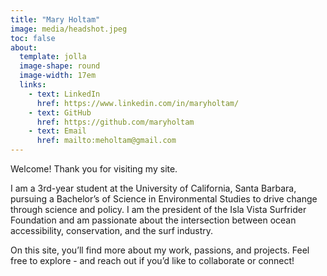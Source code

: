 ```yaml
---
title: "Mary Holtam"
image: media/headshot.jpeg
toc: false
about:
  template: jolla
  image-shape: round
  image-width: 17em
  links: 
    - text: LinkedIn
      href: https://www.linkedin.com/in/maryholtam/
    - text: GitHub
      href: https://github.com/maryholtam
    - text: Email
      href: mailto:meholtam@gmail.com
---
```


Welcome! Thank you for visiting my site.

I am a 3rd-year student at the University of California, Santa Barbara, pursuing a Bachelor's of Science in Environmental Studies to drive change through science and policy. I am the president of the Isla Vista Surfrider Foundation and am passionate about the intersection between ocean accessibility, conservation, and the surf industry.

On this site, you'll find more about my work, passions, and projects. Feel free to explore - and reach out if you'd like to collaborate or connect!
